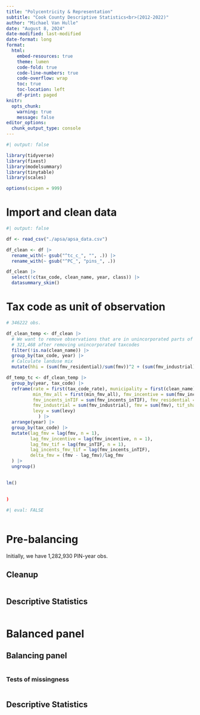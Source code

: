 ```yaml
---
title: "Polycentricity & Representation"
subtitle: "Cook County Descriptive Statistics<br>(2012-2022)"
author: "Michael Van Hulle"
date: "August 8, 2024"
date-modified: last-modified
date-format: long
format: 
  html:
    embed-resources: true
    theme: lumen
    code-fold: true
    code-line-numbers: true
    code-overflow: wrap
    toc: true
    toc-location: left
    df-print: paged
knitr: 
  opts_chunk:
    warning: true
    message: false
editor_options: 
  chunk_output_type: console
---
```


```r
#| output: false

library(tidyverse)
library(fixest)
library(modelsummary)
library(tinytable)
library(scales)

options(scipen = 999)

```

# Import and clean data

```r
#| output: false

df <- read_csv("./apsa/apsa_data.csv")

df_clean <- df |>
  rename_with(~ gsub("^tc_c_", "", .)) |>
  rename_with(~ gsub("^PC_", "pins_", .))

df_clean |>
  select(!c(tax_code, clean_name, year, class)) |>
  datasummary_skim()

```

# Tax code as unit of observation

```r

# 346222 obs.

df_clean_temp <- df_clean |>
  # We want to remove observations that are in unincorporated parts of Cook County
  # 321,468 after removing unincorporated taxcodes
  filter(!is.na(clean_name)) |>
  group_by(tax_code, year) |>
  # Calculate landuse mix
  mutate(hhi = (sum(fmv_residential)/sum(fmv))^2 + (sum(fmv_industrial)/sum(fmv))^2 + (sum(fmv_commercial)/sum(fmv))^2)

df_temp_tc <- df_clean_temp |>
  group_by(year, tax_code) |>
  reframe(rate = first(tax_code_rate), municipality = first(clean_name), mean_fmv = first(mean_fmv_all), median_fmv = first(median_fmv_all), 
          min_fmv_all = first(min_fmv_all), fmv_incentive = sum(fmv_incentive), fmv_taxed = sum(fmv_taxed), fmv_inTIF = sum(fmv_inTIF), 
          fmv_incents_inTIF = sum(fmv_incents_inTIF), fmv_residential = sum(fmv_residential), fmv_commercial = sum(fmv_commercial), 
          fmv_industrial = sum(fmv_industrial), fmv = sum(fmv), tif_share = first(tif_share), total_tax = sum(total_bill_current), 
          levy = sum(levy)
            ) |>
  arrange(year) |>
  group_by(tax_code) |>
  mutate(lag_fmv = lag(fmv, n = 1),
         lag_fmv_incentive = lag(fmv_incentive, n = 1),
         lag_fmv_tif = lag(fmv_inTIF, n = 1),
         lag_incents_fmv_tif = lag(fmv_incents_inTIF),
         delta_fmv = (fmv - lag_fmv)/lag_fmv
  ) |>
  ungroup()
  

```


```r
  
lm()
  
  
)

```

```r
#| eval: FALSE



```

# Pre-balancing

Initially, we have 1,282,930 PIN-year obs. 

## Cleanup

```r



```

## Descriptive Statistics

```r



```

# Balanced panel

## Balancing panel

```r


```


### Tests of missingness

```r


```


## Descriptive Statistics

```r



```
